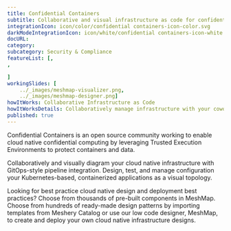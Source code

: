 ---title: Confidential Containers  subtitle: Collaborative and visual infrastructure as code for confidential containersintegrationIcon: icon/color/confidential containers-icon-color.svgdarkModeIntegrationIcon: icon/white/confidential containers-icon-white.svgdocURL: category: subcategory: Security & CompliancefeatureList: [,,]workingSlides: [    ../_images/meshmap-visualizer.png,    ../_images/meshmap-designer.png]howItWorks: Collaborative Infrastructure as CodehowItWorksDetails: Collaboratively manage infrastructure with your coworkers synchronously sharing the same designs.published: true---<p>    Confidential Containers is an open source community working to enable cloud native  confidential computing by leveraging Trusted Execution Environments to protect  containers and data.</p><p>    Collaboratively and visually diagram your cloud native infrastructure with GitOps-style pipeline integration. Design, test, and manage configuration your Kubernetes-based, containerized applications as a visual topology.</p><p>    Looking for best practice cloud native design and deployment best practices? Choose from thousands of pre-built components in MeshMap. Choose from hundreds of ready-made design patterns by importing templates from Meshery Catalog or use our low code designer, MeshMap, to create and deploy your own cloud native infrastructure designs.</p>